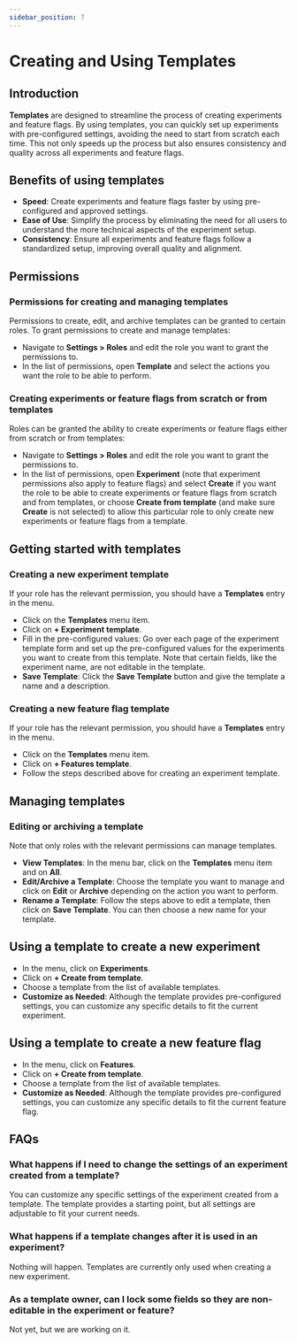 ```yaml
---
sidebar_position: 7
---
```



# Creating and Using Templates

## Introduction
**Templates** are designed to streamline the process of creating experiments and feature flags. By using templates, you can quickly set up experiments with pre-configured settings, avoiding the need to start from scratch each time. This not only speeds up the process but also ensures consistency and quality across all experiments and feature flags.

## Benefits of using templates
- **Speed**: Create experiments and feature flags faster by using pre-configured and approved settings.
- **Ease of Use**: Simplify the process by eliminating the need for all users to understand the more technical aspects of the experiment setup.
- **Consistency**: Ensure all experiments and feature flags follow a standardized setup, improving overall quality and alignment.

## Permissions

### Permissions for creating and managing templates
Permissions to create, edit, and archive templates can be granted to certain roles. To grant permissions to create and manage templates:
- Navigate to **Settings > Roles** and edit the role you want to grant the permissions to.
- In the list of permissions, open **Template** and select the actions you want the role to be able to perform.

### Creating experiments or feature flags from scratch or from templates
Roles can be granted the ability to create experiments or feature flags either from scratch or from templates:
- Navigate to **Settings > Roles** and edit the role you want to grant the permissions to.
- In the list of permissions, open **Experiment** (note that experiment permissions also apply to feature flags) and select **Create** if you want the role to be able to create experiments or feature flags from scratch and from templates, or choose **Create from template** (and make sure **Create** is not selected) to allow this particular role to only create new experiments or feature flags from a template.

## Getting started with templates

### Creating a new experiment template
If your role has the relevant permission, you should have a **Templates** entry in the menu.
- Click on the **Templates** menu item.
- Click on **+ Experiment template**.
- Fill in the pre-configured values: Go over each page of the experiment template form and set up the pre-configured values for the experiments you want to create from this template. Note that certain fields, like the experiment name, are not editable in the template.
- **Save Template**: Click the **Save Template** button and give the template a name and a description.

### Creating a new feature flag template
If your role has the relevant permission, you should have a **Templates** entry in the menu.
- Click on the **Templates** menu item.
- Click on **+ Features template**.
- Follow the steps described above for creating an experiment template.

## Managing templates

### Editing or archiving a template
Note that only roles with the relevant permissions can manage templates.
- **View Templates**: In the menu bar, click on the **Templates** menu item and on **All**.
- **Edit/Archive a Template**: Choose the template you want to manage and click on **Edit** or **Archive** depending on the action you want to perform.
- **Rename a Template**: Follow the steps above to edit a template, then click on **Save Template**. You can then choose a new name for your template.

## Using a template to create a new experiment
- In the menu, click on **Experiments**.
- Click on **+ Create from template**.
- Choose a template from the list of available templates.
- **Customize as Needed**: Although the template provides pre-configured settings, you can customize any specific details to fit the current experiment.

## Using a template to create a new feature flag
- In the menu, click on **Features**.
- Click on **+ Create from template**.
- Choose a template from the list of available templates.
- **Customize as Needed**: Although the template provides pre-configured settings, you can customize any specific details to fit the current feature flag.

## FAQs

### What happens if I need to change the settings of an experiment created from a template?
You can customize any specific settings of the experiment created from a template. The template provides a starting point, but all settings are adjustable to fit your current needs.

### What happens if a template changes after it is used in an experiment?
Nothing will happen. Templates are currently only used when creating a new experiment.

### As a template owner, can I lock some fields so they are non-editable in the experiment or feature?
Not yet, but we are working on it.